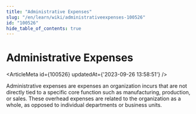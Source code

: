 ```yaml
---
title: "Administrative Expenses"
slug: "/en/learn/wiki/administrativeexpenses-100526"
id: "100526"
hide_table_of_contents: true
---
```



# Administrative Expenses

<ArticleMeta id={100526} updatedAt={'2023-09-26 13:58:51'} />
<div className='border-solid border-b border-t-0 my-4 border-[var(--ifm-color-gray-300)]' />

Administrative expenses are expenses an organization incurs that are not directly tied to a specific core function such as manufacturing, production, or sales. These overhead expenses are related to the organization as a whole, as opposed to individual departments or business units.
